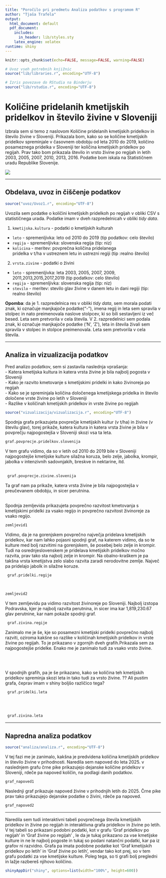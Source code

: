 ```yaml
---
title: "Poročilo pri predmetu Analiza podatkov s programom R"
author: "Tjaša Trafela"
output:
  html_document: default
  pdf_document:
    includes:
      in_header: lib/styles.sty
    latex_engine: xelatex
runtime: shiny
---
```


```r
knitr::opts_chunk$set(echo=FALSE, message=FALSE, warning=FALSE)

# Uvoz vseh potrebnih knjižnic
source("lib/libraries.r", encoding="UTF-8")
```

```r
# Izris povezave do RStudia na Binderju
source("lib/rstudio.r", encoding="UTF-8")
```

# Količine pridelanih kmetijskih pridelkov in število živine v Sloveniji

Izbrala sem si temo z naslovom Količine pridelanih kmetijskih pridelkov in število živine v Sloveniji. Prikazala bom, kako so se količine kmetijskih pridelkov spreminjale v časovnem obdobju od leta 2010 do 2019, količino posameznega pridelka v Sloveniji ter količina kmetijskih pridelkov po regijah. Prav tako bom prikazala število in vrsto živine po regijah in letih 2003, 2005, 2007, 2010, 2013, 2016. Podatke bom iskala na Statističnem uradu Republike Slovenije.

![](slike/kmetijstvo_zivinoreja.jpg)

***

## Obdelava, uvoz in čiščenje podatkov

```r
source("uvoz/Uvoz1.r", encoding="UTF-8")
```

Uvozila sem podatke o količini kmetijskih pridelkoh po regijah v obliki CSV s statističnega urada.
Podatke imam v dveh razpredelnicah v obliki *tidy data*.

1. `kmetijska.kultura` - podatki o kmetijskih kulturah
  - `leto` - spremenljivka: leto od 2010 do 2019 (tip podatkov: 
                celo število)
  - `regija` - spremenljivka: slovenska regija (tip: niz)
  - `kolicina` - meritev: povprečna količina pridelanega  
        pridelka v t/ha v ustreznem letu in ustrezni regiji
          (tip :realno število)
  
2. `vrsta.zivine` - podatki o živini
  - `leto` - spremenljivka: leta  2003, 2005, 2007, 2009,
        2011,2013,2015,2017,2019  (tip podatkov: celo število)
  - `regija` - spremenljivka: slovenska regija (tip: niz)
  - `stevilo` - meritev: stevilo  glav živine v danem letu in
        dani regiji   (tip: realno število)



**Opomba**:  da je 1. razpredelnica res v obliki *tidy data*, sem morala podati znak, ki označuje manjkajoče podatke("-"), imena regij in leta sem spravila v stolpec in nato preimenovala naslove stolpcev, ki so bili sestavljeni iz več besed. Leta sem pretvorila v cela števila.
V 2. razpredelnici sem podala znak, ki označuje manjkajoče podatke ('N', 'Z'), leta in števila živali sem spravila v stolpec in stolpce preimenovala. Leta sem pretvorila v cela števila.



***

## Analiza in vizualizacija podatkov
Pred analizo podatkov, sem si zastavila naslednja vprašanja: \
- Katera kmetijska kultura in katera vrsta živine je bila  najbolj pogosta v Sloveniji \
- Kako je razvito kmetovanje s kmetijskimi pridelki in kako živinoreja po regijah \
- Kako se je spreminjala količina določenega kmetijskega pridelka in število določene vrste živine po letih v Sloveniji \
- Razlike v količinah kmetijskih pridelkov in vrste živine po regijah 

```r
source("vizualizacija/vizualizacija.r", encoding="UTF-8")
```

Spodnja grafa prikazujeta povprečje kmetijskih kultur (v t/ha) in živine (v številu glav), torej prikaže, katera kultura in katera vrsta živine je bila v povprečju najpogostejša v Sloveniji skozi vsa ta leta. 


```r
graf.povprecje.pridelkov.slovenija 
```

V tem grafu vidimo, da so v letih od 2010 do 2019 bile v Sloveniji najpogostejše kmetijske kulture silažna koruza, belo zelje, jabolka, krompir, jabolka v intenzivnih sadovnjakih, breskve in nektarine, itd. 
\
\
```r
 graf.povprecje.zivine.slovenija
```

Ta graf nam pa prikaže, katera vrsta živine je bila najpogostejša v preučevanem obdobju, in sicer perutnina.
\
\

Spodnja zemljevida prikazujeta povprečno razvitost kmetovanja s kmetijskimi pridelki za vsako regijo in povprečno razvitost živinoreje za vsako regijo. 


```r
zemljevid1
```


Vidimo, da je na gorenjskem povprečno največja pridelava kmetijskih pridelkov, kar nam lahko pojasni spodnji graf, na katerem vidimo, da so te kulture med bolj razvitimi na gorenjskem, še posebej belo zelje in krompir.
Tudi na osrednjeslovenskem je pridelava kmetijskih pridelkov močno razvita, prav tako sta najbolj zelje in krompir.
Na obalno-kraškem je pa takšna vrsta kmetijstva zelo slabo razvita zaradi nerodovitne zemlje. Največ pa pridelajo jabolk in silažne koruze.

```r
 graf.pridelki.regije
```
\

```r
zemljevid2

```
V tem zemljevidu pa vidimo razvitost živinoreje po Sloveniji. Najbolj izstopa Podravska, kjer je najbolj razvita perutnina, in sicer ima kar 1,819,230.67 glav perutnine, kar nam pokaže spodnji graf.

```r
 graf.zivina.regije
```

Zanimalo me je še, kje so posamezni kmetijski pridelki povprečno najbolj razviti, oziroma kakšne so razlike v količinah kmetijskih pridelkov in vrste živine po regijah. To je prikazano v zgornjih dveh grafih.Prikazala sem za najpogostejše pridelke. Enako me je zanimalo tudi za vsako vrsto živine.

\
\

V spodnjih grafih, pa je še prikazano, kako se količina teh kmetijskih pridelkov spreminja skozi leta in tako tudi za vrsto živine.
?? Ali pustim grafa, čeprav imam v shiny boljšo različico tega?
```r
 graf.pridelki.leta
```

\
\
```r
 graf.zivina.leta
```



***

## Napredna analiza podatkov

```r
source("analiza/analiza.r", encoding="UTF-8")
```
V tej fazi me je zanimalo, kakšna je predvidena količina kmetijskih pridelkov in število živine v prihodnosti. Naredila sem napoved do leta 2025.
v naslednjem grafu črne pike prikazujejo dejanske količine pridelkov v Sloveniji, rdeče pa napoved količin, na podlagi danih podatkov.
```r
graf_napoved1
```
Naslednji graf prikazuje napoved živine v prihodnjih letih do 2025. Črne pike prav tako prikazujejo dejanske podatke o živini, rdeče pa napoved.
```r
graf_napoved2
```



***
Naredila sem tudi interaktivni tabeli povprečnega števila kmetijskih pridelkov in živine po regijah in interaktivna grafa pridelkov in živine po letih.
V tej tabeli so prikazani podobni podatki, kot v grafu 'Graf pridelkov po regijah' in 'Graf živine po regijah' , le da je tukaj prikazano za vse kmetijske kulture in ne le najbolj pogoste in tukaj so podani natančni podatki, kar pa iz grafov ni razvidno. 
Grafa pa imata podobne podatke kot 'Graf kmetijskih pridelkov po letih' in 'Graf živine po letih', vendar tako kot prej, so v tem grafu podatki za vse kmetijske kulture. Poleg tega, so ti grafi bolj pregledni in lažje razbereš njihovo količino.
```r
shinyAppDir("shiny", options=list(width="100%", height=600))
```
